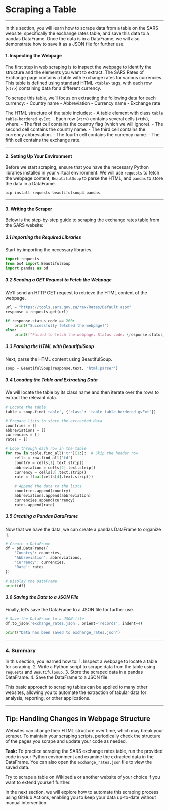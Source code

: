 # **Scraping a Table**

---

In this section, you will learn how to scrape data from a table on the SARS website, specifically the exchange rates table, and save this data to a pandas DataFrame. Once the data is in a DataFrame, we will also demonstrate how to save it as a JSON file for further use.

#### **1. Inspecting the Webpage**

The first step in web scraping is to inspect the webpage to identify the structure and the elements you want to extract. The SARS Rates of Exchange page contains a table with exchange rates for various currencies. This table is defined using standard HTML `<table>` tags, with each row (`<tr>`) containing data for a different currency.

To scrape this table, we'll focus on extracting the following data for each currency:
- Country name
- Abbreviation
- Currency name
- Exchange rate

The HTML structure of the table includes:
- A table element with class `table table-bordered gvExt`.
- Each row (`<tr>`) contains several cells (`<td>`), where:
  - The first cell contains the country flag (which we will ignore).
  - The second cell contains the country name.
  - The third cell contains the currency abbreviation.
  - The fourth cell contains the currency name.
  - The fifth cell contains the exchange rate.

---

#### **2. Setting Up Your Environment**

Before we start scraping, ensure that you have the necessary Python libraries installed in your virtual environment. We will use `requests` to fetch the webpage content, `BeautifulSoup` to parse the HTML, and `pandas` to store the data in a DataFrame.

```bash
pip install requests beautifulsoup4 pandas
```

---

#### **3. Writing the Scraper**

Below is the step-by-step guide to scraping the exchange rates table from the SARS website:

##### **3.1 Importing the Required Libraries**

Start by importing the necessary libraries.

```python
import requests
from bs4 import BeautifulSoup
import pandas as pd
```

##### **3.2 Sending a GET Request to Fetch the Webpage**

We’ll send an HTTP GET request to retrieve the HTML content of the webpage.

```python
url = "https://tools.sars.gov.za/rex/Rates/Default.aspx"
response = requests.get(url)

if response.status_code == 200:
    print("Successfully fetched the webpage!")
else:
    print(f"Failed to fetch the webpage. Status code: {response.status_code}")
```

##### **3.3 Parsing the HTML with BeautifulSoup**

Next, parse the HTML content using BeautifulSoup.

```python
soup = BeautifulSoup(response.text, 'html.parser')
```

##### **3.4 Locating the Table and Extracting Data**

We will locate the table by its class name and then iterate over the rows to extract the relevant data.

```python
# Locate the table
table = soup.find('table', {'class': 'table table-bordered gvExt'})

# Prepare lists to store the extracted data
countries = []
abbreviations = []
currencies = []
rates = []

# Loop through each row in the table
for row in table.find_all('tr')[1:]:  # Skip the header row
    cells = row.find_all('td')
    country = cells[1].text.strip()
    abbreviation = cells[2].text.strip()
    currency = cells[3].text.strip()
    rate = float(cells[4].text.strip())
    
    # Append the data to the lists
    countries.append(country)
    abbreviations.append(abbreviation)
    currencies.append(currency)
    rates.append(rate)
```

##### **3.5 Creating a Pandas DataFrame**

Now that we have the data, we can create a pandas DataFrame to organize it.

```python
# Create a DataFrame
df = pd.DataFrame({
    'Country': countries,
    'Abbreviation': abbreviations,
    'Currency': currencies,
    'Rate': rates
})

# Display the DataFrame
print(df)
```

##### **3.6 Saving the Data to a JSON File**

Finally, let's save the DataFrame to a JSON file for further use.

```python
# Save the DataFrame to a JSON file
df.to_json('exchange_rates.json', orient='records', indent=4)

print("Data has been saved to exchange_rates.json")
```

---

### **4. Summary**

In this section, you learned how to:
1. Inspect a webpage to locate a table for scraping.
2. Write a Python script to scrape data from the table using `requests` and `BeautifulSoup`.
3. Store the scraped data in a pandas DataFrame.
4. Save the DataFrame to a JSON file.

This basic approach to scraping tables can be applied to many other websites, allowing you to automate the extraction of tabular data for analysis, reporting, or other applications.

---

::: {.callout-tip}
## Tip: Handling Changes in Webpage Structure
Websites can change their HTML structure over time, which may break your scraper. To maintain your scraping scripts, periodically check the structure of the pages you scrape and update your code as needed.
:::

::: {.callout-tip}

**Task:** To practice scraping the SARS exchange rates table, run the provided code in your Python environment and examine the extracted data in the DataFrame. You can also open the `exchange_rates.json` file to view the saved data.

Try to scrape a table on Wikipedia or another website of your choice if you want to extend yourself further.

:::

In the next section, we will explore how to automate this scraping process using GitHub Actions, enabling you to keep your data up-to-date without manual intervention.